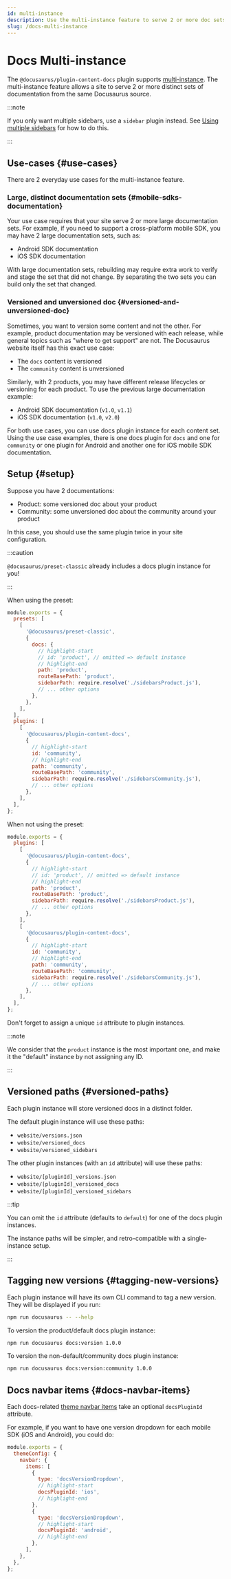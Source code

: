```yaml
---
id: multi-instance
description: Use the multi-instance feature to serve 2 or more doc sets.
slug: /docs-multi-instance
---
```


# Docs Multi-instance

The `@docusaurus/plugin-content-docs` plugin supports [multi-instance](../../using-plugins.mdx#multi-instance-plugins-and-plugin-ids). The multi-instance feature allows a site to serve 2 or more distinct sets of documentation from the same Docusaurus source.

:::note

If you only want multiple sidebars, use a `sidebar` plugin instead. See [Using multiple sidebars](./sidebar/multiple-sidebars.mdx) for how to do this.

:::

## Use-cases {#use-cases}

There are 2 everyday use cases for the multi-instance feature.

### Large, distinct documentation sets {#mobile-sdks-documentation}

Your use case requires that your site serve 2 or more large documentation sets. For example, if you need to support a cross-platform mobile SDK, you may have 2 large documentation sets, such as:

- Android SDK documentation
- iOS SDK documentation

With large documentation sets, rebuilding may require extra work to verify and stage the set that did not change. By separating the two sets you can build only the set that changed.

### Versioned and unversioned doc {#versioned-and-unversioned-doc}

Sometimes, you want to version some content and not the other. For example, product documentation may be versioned with each release, while general topics such as  "where to get support" are not. The Docusaurus website itself has this exact use case:

- The `docs` content is versioned
- The `community` content is unversioned

Similarly, with 2 products, you may have different release lifecycles or versioning for each product.  To use the previous large documentation example:

- Android SDK documentation (`v1.0`, `v1.1`)
- iOS SDK documentation (`v1.0`, `v2.0`)

For both use cases, you can use docs plugin instance for each content set. Using the use case examples, there is one docs plugin for `docs` and one for `community` or one plugin for Android and another one for iOS mobile SDK documentation.

## Setup {#setup}

Suppose you have 2 documentations:

- Product: some versioned doc about your product
- Community: some unversioned doc about the community around your product

In this case, you should use the same plugin twice in your site configuration.

:::caution

`@docusaurus/preset-classic` already includes a docs plugin instance for you!

:::

When using the preset:

```js title="docusaurus.config.js"
module.exports = {
  presets: [
    [
      '@docusaurus/preset-classic',
      {
        docs: {
          // highlight-start
          // id: 'product', // omitted => default instance
          // highlight-end
          path: 'product',
          routeBasePath: 'product',
          sidebarPath: require.resolve('./sidebarsProduct.js'),
          // ... other options
        },
      },
    ],
  ],
  plugins: [
    [
      '@docusaurus/plugin-content-docs',
      {
        // highlight-start
        id: 'community',
        // highlight-end
        path: 'community',
        routeBasePath: 'community',
        sidebarPath: require.resolve('./sidebarsCommunity.js'),
        // ... other options
      },
    ],
  ],
};
```

When not using the preset:

```js title="docusaurus.config.js"
module.exports = {
  plugins: [
    [
      '@docusaurus/plugin-content-docs',
      {
        // highlight-start
        // id: 'product', // omitted => default instance
        // highlight-end
        path: 'product',
        routeBasePath: 'product',
        sidebarPath: require.resolve('./sidebarsProduct.js'),
        // ... other options
      },
    ],
    [
      '@docusaurus/plugin-content-docs',
      {
        // highlight-start
        id: 'community',
        // highlight-end
        path: 'community',
        routeBasePath: 'community',
        sidebarPath: require.resolve('./sidebarsCommunity.js'),
        // ... other options
      },
    ],
  ],
};
```

Don't forget to assign a unique `id` attribute to plugin instances.

:::note

We consider that the `product` instance is the most important one, and make it the "default" instance by not assigning any ID.

:::

## Versioned paths {#versioned-paths}

Each plugin instance will store versioned docs in a distinct folder.

The default plugin instance will use these paths:

- `website/versions.json`
- `website/versioned_docs`
- `website/versioned_sidebars`

The other plugin instances (with an `id` attribute) will use these paths:

- `website/[pluginId]_versions.json`
- `website/[pluginId]_versioned_docs`
- `website/[pluginId]_versioned_sidebars`

:::tip

You can omit the `id` attribute (defaults to `default`) for one of the docs plugin instances.

The instance paths will be simpler, and retro-compatible with a single-instance setup.

:::

## Tagging new versions {#tagging-new-versions}

Each plugin instance will have its own CLI command to tag a new version. They will be displayed if you run:

```bash npm2yarn
npm run docusaurus -- --help
```

To version the product/default docs plugin instance:

```bash npm2yarn
npm run docusaurus docs:version 1.0.0
```

To version the non-default/community docs plugin instance:

```bash npm2yarn
npm run docusaurus docs:version:community 1.0.0
```

## Docs navbar items {#docs-navbar-items}

Each docs-related [theme navbar items](../../api/themes/theme-configuration.mdx#navbar) take an optional `docsPluginId` attribute.

For example, if you want to have one version dropdown for each mobile SDK (iOS and Android), you could do:

```js title="docusaurus.config.js"
module.exports = {
  themeConfig: {
    navbar: {
      items: [
        {
          type: 'docsVersionDropdown',
          // highlight-start
          docsPluginId: 'ios',
          // highlight-end
        },
        {
          type: 'docsVersionDropdown',
          // highlight-start
          docsPluginId: 'android',
          // highlight-end
        },
      ],
    },
  },
};
```
